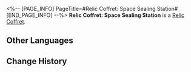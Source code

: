 <%-- [PAGE_INFO]
PageTitle=#Relic Coffret: Space Sealing Station#
[END_PAGE_INFO] --%>
{{Item Infobox
|id          = 71012
|image       = Item Relic Coffret- Space Sealing Station.png{{subst:void|<!--$UPLOAD:<<SpriteOutput/ItemFigures/71012.png>-<Item Relic Coffret- Space Sealing Station.png>-<Item Icons>>-->}}
|type        = Relic Coffret
|invCategory = Valuables
|rarity      = 5
|effect      = 
|description = A device used to collect and restore the Lightdust in the Fragmentum to its original form. Use this to obtain a random 5-star relic from the Space Sealing Station set.
}}
{{Description|You never know what's in the box until you open it.<br /><br />''"So it's essentially like buying a lottery ticket?"<br />"At least we don't need to worry about finding a cat that is both dead and alive."''}}
'''Relic Coffret: Space Sealing Station''' is a [[Relic Coffret]].

==Other Languages==
{{Other Languages
|en   = Relic Coffret: Space Sealing Station
|zhs  = 遗器铸盒：太空封印站
|zht  = 遺器鑄盒：太空封印站
|ja   = 遺物ボックス：宇宙封印ステーション
|ko   = 유물 주조함: 우주 봉인 정거장
|es   = Cofre de artefactos: Estación sellaespacios
|fr   = Coffret à relique&nbsp;: Station de scellement spatial
|ru   = Сундук с Реликвиями: Запечатывающая космос станция
|th   = กล่องรีลิกส์: Space Sealing Station
|vi   = Hộp Đúc Di Vật: Trạm Phong Ấn Không Gian
|de   = Reliktkästchen: Raumstation für Versiegelung
|id   = Relic Coffret: Space Sealing Station
|pt   = Cofre de Relíquia: Estação de Vedação Espacial
}}

==Change History==
{{Change History|1.0}}